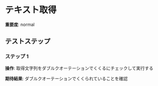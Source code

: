 # テキスト取得

**重要度**: normal

## テストステップ

### ステップ 1

**操作**: 取得文字列をダブルクオーテーションでくくるにチェックして実行する

**期待結果**:
ダブルクオーテーションでくくられていることを確認

